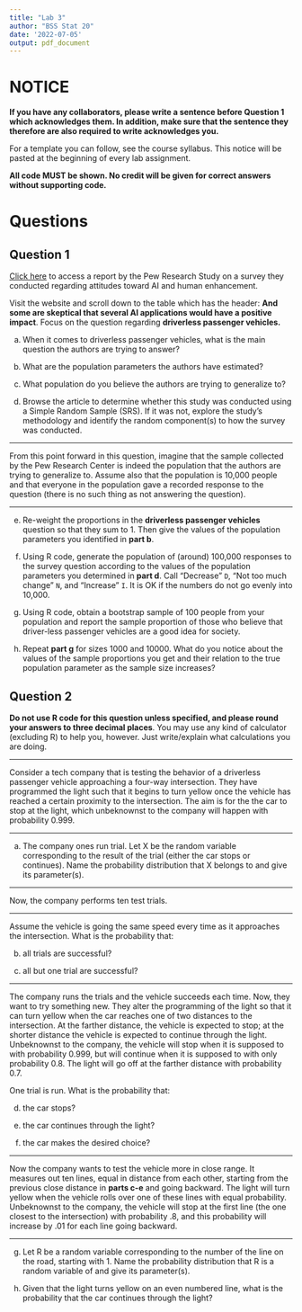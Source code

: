 ```yaml
---
title: "Lab 3"
author: "BSS Stat 20"
date: '2022-07-05'
output: pdf_document
---
```


# NOTICE

**If you have any collaborators, please write a sentence before Question 1 which acknowledges them. In addition, make sure that the sentence they therefore are also required to write acknowledges you.**

For a template you can follow, see the course syllabus. This notice will be pasted at the beginning of every lab assignment.

**All code MUST be shown. No credit will be given for correct answers without supporting code.**

# Questions

## Question 1

[Click here](https://www.pewresearch.org/internet/2022/03/17/ai-and-human-enhancement-americans-openness-is-tempered-by-a-range-of-concerns/) to access a report by the Pew Research Study on a survey they conducted regarding attitudes toward AI and human enhancement. 

Visit the website and scroll down to the table which has the header: **And some are skeptical that several AI applications would have a positive impact**. Focus on the question regarding **driverless passenger vehicles.** 

a. When it comes to driverless passenger vehicles, what is the main question the authors are trying to answer?

b. What are the population parameters the authors have estimated?

c. What population do you believe the authors are trying to generalize to?

d. Browse the article to determine whether this study was conducted using a Simple Random Sample (SRS). If it was not, explore the study's methodology and identify the random component(s) to how the survey was conducted. 

---

From this point forward in this question, imagine that the sample collected by the Pew Research Center is indeed the population that the authors are trying to generalize to. Assume also that the population is 10,000 people and that everyone in the population gave a recorded response to the question (there is no such thing as not answering the question).

---

e. Re-weight the proportions in the **driverless passenger vehicles** question so that they sum to 1. Then give the values of the population parameters you identified in **part b**.

f. Using R code, generate the population of (around) 100,000 responses to the survey question according to the values of the population parameters you determined in **part d**. Call "Decrease" `D`, "Not too much change" `N`, and "Increase" `I`. It is OK if the numbers do not go evenly into 10,000.

g. Using R code, obtain a bootstrap sample of 100 people from your population and report the sample proportion of those who believe that driver-less passenger vehicles are a good idea for society. 

h. Repeat **part g** for sizes 1000 and 10000. What do you notice about the values of the sample proportions you get and their relation to the true population parameter as the sample size increases?

## Question 2

**Do not use R code for this question unless specified, and please round your answers to three decimal places**. You may use any kind of calculator (excluding R) to help you, however. Just write/explain what calculations you are doing.

----

Consider a tech company that is testing the behavior of a driverless passenger vehicle approaching a four-way intersection. They have programmed the light such that it begins to turn yellow once the vehicle has reached a certain proximity to the intersection. The aim is for the the car to stop at the light, which unbeknownst to the company will happen with probability 0.999. 

--- 

a. The company ones run trial. Let X be the random variable corresponding to the result of the trial (either the car stops or continues). Name the probability distribution that X belongs to and give its parameter(s). 

---

Now, the company performs ten test trials.

---

Assume the vehicle is going the same speed every time as it approaches the intersection. What is the probability that:

b. all trials are successful?

c. all but one trial are successful?

---

The company runs the trials and the vehicle succeeds each time. Now, they want to try something new. They alter the programming of the light so that it can turn yellow when the car reaches one of two distances to the intersection. At the farther distance, the vehicle is expected to stop; at the shorter distance the vehicle is expected to continue through the light. Unbeknownst to the company, the vehicle will stop when it is supposed to with probability 0.999, but will continue when it is supposed to with only probability 0.8. The light will go off at the farther distance with probability 0.7. 

One trial is run. What is the probability that:

d. the car stops?

e. the car continues through the light? 

f. the car makes the desired choice?

--- 

Now the company wants to test the vehicle more in close range. It measures out ten lines, equal in distance from each other, starting from the previous close distance in **parts c-e** and going backward. The light will turn yellow when the vehicle rolls over one of these lines with equal probability. Unbeknownst to the company, the vehicle will stop at the first line (the one closest to the intersection) with probability .8, and this probability will increase by .01 for each line going backward.

---

g. Let R be a random variable corresponding to the number of the line on the road, starting with 1. Name the probability distribution that R is a random variable of and give its parameter(s).

h. Given that the light turns yellow on an even numbered line, what is the probability that the car continues through the light?













